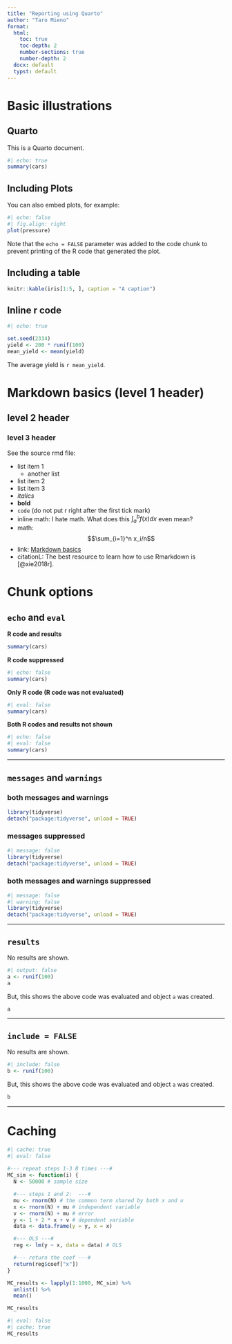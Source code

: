 ```yaml
---
title: "Reporting using Quarto"
author: "Taro Mieno"
format:
  html:
    toc: true
    toc-depth: 2
    number-sections: true
    number-depth: 2
  docx: default
  typst: default
---
```


# Basic illustrations

## Quarto

This is a Quarto document. 

```r
#| echo: true
summary(cars)
```

## Including Plots

You can also embed plots, for example:

```r
#| echo: false
#| fig.align: right
plot(pressure)
```

Note that the `echo = FALSE` parameter was added to the code chunk to prevent printing of the R code that generated the plot.

## Including a table

```r
knitr::kable(iris[1:5, ], caption = "A caption")
```

## Inline r code

```r
#| echo: true

set.seed(2334)
yield <- 200 * runif(100)
mean_yield <- mean(yield)
```

The average yield is `r mean_yield`. 

# Markdown basics (level 1 header)

## level 2 header

### level 3 header

See the source rmd file:

+ list item 1
  - another list
+ list item 2
+ list item 3
+ *italics*
+ **bold**
+ `code` (do not put r right after the first tick mark)
+ inline math: I hate math. What does this $\int_a^b f(x)dx$ even mean?
+ math: $$\sum_{i=1}^n x_i/n$$
+ link: [Markdown basics](https://rmarkdown.rstudio.com/lesson-8.html)
+ citationL: The best resource to learn how to use Rmarkdown is [@xie2018r].

# Chunk options 

## `echo` and `eval`

**R code and results** 

```r
summary(cars)
```

**R code suppressed** 

```r
#| echo: false
summary(cars)
```

**Only R code (R code was not evaluated)**

```r
#| eval: false
summary(cars)
```

**Both R codes and results not shown**

```r
#| echo: false
#| eval: false 
summary(cars)
```

---

## `messages` and `warnings`

### both messages and warnings

```r
library(tidyverse)
detach("package:tidyverse", unload = TRUE)
```

### messages suppressed

```r
#| message: false
library(tidyverse)
detach("package:tidyverse", unload = TRUE)
```

### both messages and warnings suppressed

```r
#| message: false
#| warning: false 
library(tidyverse)
detach("package:tidyverse", unload = TRUE)
```

---

## `results`

No results are shown.

```r
#| output: false
a <- runif(100)
a
```

But, this shows the above code was evaluated and object `a` was created.

```r
a
```

---

## `include = FALSE`

No results are shown.

```r
#| include: false
b <- runif(100)
```

But, this shows the above code was evaluated and object `a` was created.

```r
b
```

---

# Caching

```r
#| cache: true
#| eval: false 
 
#--- repeat steps 1-3 B times ---#
MC_sim <- function(i) {
  N <- 50000 # sample size

  #--- steps 1 and 2:  ---#
  mu <- rnorm(N) # the common term shared by both x and u
  x <- rnorm(N) + mu # independent variable
  v <- rnorm(N) + mu # error
  y <- 1 + 2 * x + v # dependent variable
  data <- data.frame(y = y, x = x)

  #--- OLS ---#
  reg <- lm(y ~ x, data = data) # OLS

  #--- return the coef ---#
  return(reg$coef["x"])
}

MC_results <- lapply(1:1000, MC_sim) %>%
  unlist() %>%
  mean()

MC_results
```

```r
#| eval: false
#| cache: true
MC_results
```

